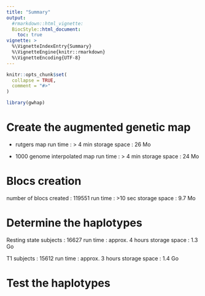 ```yaml
---
title: "Summary"
output:
  #rmarkdown::html_vignette:
  BiocStyle::html_document:
    toc: true
vignette: >
  %\VignetteIndexEntry{Summary}
  %\VignetteEngine{knitr::rmarkdown}
  %\VignetteEncoding{UTF-8}
---
```


```r
knitr::opts_chunk$set(
  collapse = TRUE,
  comment = "#>"
)
```

```r
library(gwhap)
```


# Create the augmented genetic map

* rutgers map
run time : > 4 min
storage space : 26 Mo

* 1000 genome interpolated map
run time : > 4 min
storage space : 24 Mo

# Blocs creation

number of blocs created : 119551
run time : >10 sec
storage space : 9.7 Mo

# Determine the haplotypes

Resting state subjects : 16627
run time : approx. 4 hours
storage space : 1.3 Go

T1 subjects : 15612
run time : approx. 3 hours
storage space : 1.4 Go

# Test the haplotypes
